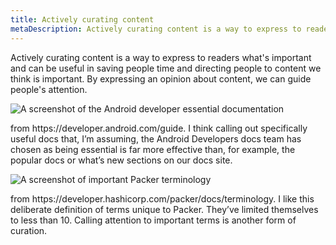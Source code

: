```yaml
---
title: Actively curating content
metaDescription: Actively curating content is a way to express to readers what's important and can be useful in saving people time and directing people to content we think is important.
---
```






Actively curating content is a way to express to readers what's important and can be useful in saving people time and directing people to content we think is important. By expressing an opinion about content, we can guide people's attention.

<img
    title="Curation is an important way we can express our opinion about what's important"
    alt="A screenshot of the Android developer essential documentation"
    src={styleguideAndroidEssentialDocs}
/>

<figcaption>
    from https://developer.android.com/guide. I think calling out specifically useful docs that, I’m assuming, the Android Developers docs team has chosen as being essential is far more effective than, for example, the popular docs or what’s new sections on our docs site.
</figcaption>

<img
    title="Calling attention to important terms is another form of curation"
    alt="A screenshot of important Packer terminology"
    src={styleguidePackerTerminology}
/>

<figcaption>
    from https://developer.hashicorp.com/packer/docs/terminology. I like this deliberate definition of terms unique to Packer. They’ve limited themselves to less than 10. Calling attention to important terms is another form of curation.
</figcaption>


